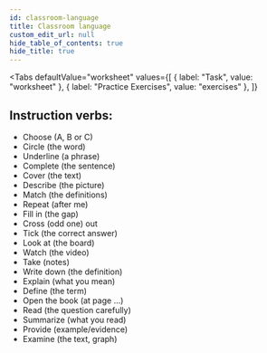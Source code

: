 ```yaml
---
id: classroom-language
title: Classroom language
custom_edit_url: null
hide_table_of_contents: true
hide_title: true
---
```



<Tabs
  defaultValue="worksheet"
  values={[
    { label: "Task", value: "worksheet" },
    { label: "Practice Exercises", value: "exercises" },
  ]}
>

<TabItem value="worksheet">

## Instruction verbs: <AudioButton url="/media/Instruction verbs.984adb88.mp3" />

- Choose (A, B or C)
- Circle (the word)
- Underline (a phrase)
- Complete (the sentence)
- Cover (the text)
- Describe (the picture)
- Match (the definitions)
- Repeat (after me)
- Fill in (the gap)
- Cross (odd one) out
- Tick (the correct answer)
- Look at (the board)
- Watch (the video)
- Take (notes)
- Write down (the definition)
- Explain (what you mean)
- Define (the term)
- Open the book (at page ...)
- Read (the question carefully)
- Summarize (what you read)
- Provide (example/evidence)
- Examine (the text, graph)

</TabItem>

<TabItem value="exercises">
  <Frame src="https://learningapps.org/watch?v=pwmd5t02k21" height="380px" />
</TabItem>

</Tabs>